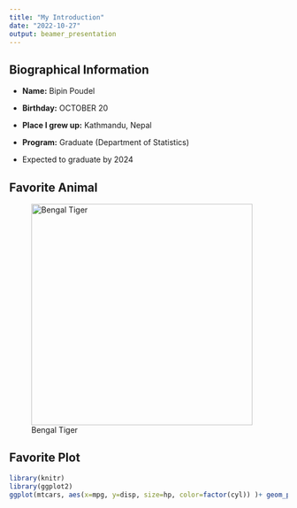 ```yaml
---
title: "My Introduction"
date: "2022-10-27"
output: beamer_presentation
---
```


## Biographical Information

-   **Name:** Bipin Poudel

-   **Birthday:** OCTOBER 20

-   **Place I grew up:** Kathmandu, Nepal

-   **Program:** Graduate (Department of Statistics)

-   Expected to graduate by 2024

## Favorite Animal

![Bengal Tiger](BengalTiger.jpg){width="400" height="400"}

## Favorite Plot

```r
library(knitr)
library(ggplot2)
ggplot(mtcars, aes(x=mpg, y=disp, size=hp, color=factor(cyl)) )+ geom_point()+ggtitle("MPG vs Disp. by Cyl")
```
